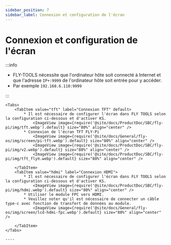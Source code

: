 ```yaml
---
sidebar_position: 7
sidebar_label: Connexion et configuration de l'écran
---
```







# Connexion et configuration de l'écran

:::info

* FLY-TOOLS nécessite que l'ordinateur hôte soit connecté à Internet et que l'adresse `IP+:9999` de l'ordinateur hôte soit entrée pour y accéder.
* Par exemple `192.168.6.110:9999`

:::


    <Tabs>
        <TabItem value="tft" label="Connexion TFT" default>
            * Il est nécessaire de configurer l'écran dans FLY TOOLS selon la configuration ci-dessous et d'activer KS.
                <ImageView image={require('@site/docs/ProductDoc/SBC/fly-pi/img/tft.webp').default} size="80%" align="center" />
            * Connexion de l'écran TFT FLY-Pi
                <ImageView image={require('@site/docs/General/fly-os/img/screen/pi-tft.webp').default} size="80%" align="center" />
                <ImageView image={require('@site/docs/ProductDoc/SBC/fly-pi/img/v2.webp').default} size="80%" align="center" />
                <ImageView image={require('@site/docs/ProductDoc/SBC/fly-pi/img/tft_flyπ.webp').default} size="80%" align="center" />

        </TabItem>
        <TabItem value="hdmi" label="Connexion HDMI">
            * Il est nécessaire de configurer l'écran dans FLY TOOLS selon la configuration ci-dessous et d'activer KS.
                <ImageView image={require('@site/docs/ProductDoc/SBC/fly-pi/img/hdmi.webp').default} size="80%" align="center" />               
            * Utiliser le module FPC vers HDMI.
            * Veuillez noter qu'il est nécessaire de connecter un câble type-c avec fonction de transfert de données au module.
                <ImageView image={require('@site/docs/General/fly-os/img/screen/lcd-hdmi-fpc.webp').default} size="80%" align="center" />

        </TabItem>
    </Tabs>

    ----